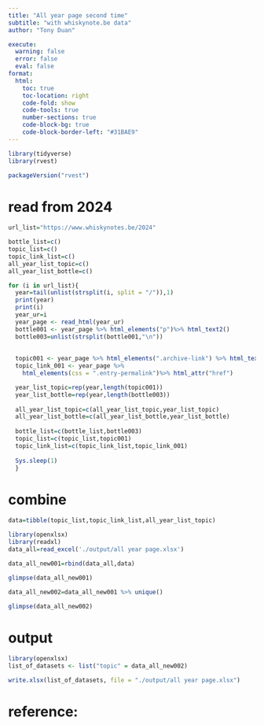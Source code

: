```yaml
---
title: "All year page second time"
subtitle: "with whiskynote.be data"
author: "Tony Duan"

execute:
  warning: false
  error: false
  eval: false
format:
  html:
    toc: true
    toc-location: right
    code-fold: show
    code-tools: true
    number-sections: true
    code-block-bg: true
    code-block-border-left: "#31BAE9"
---
```


```r
library(tidyverse)
library(rvest)
```

```r
packageVersion("rvest")
```


# read from 2024

```r
url_list="https://www.whiskynotes.be/2024"
```



```r

bottle_list=c()
topic_list=c()
topic_link_list=c()
all_year_list_topic=c()
all_year_list_bottle=c()

for (i in url_list){
  year=tail(unlist(strsplit(i, split = "/")),1)
  print(year)
  print(i)
  year_ur=i
  year_page <- read_html(year_ur)
  bottle001 <- year_page %>% html_elements("p")%>% html_text2()
  bottle003=unlist(strsplit(bottle001,"\n"))
  
  
  topic001 <- year_page %>% html_elements(".archive-link") %>% html_text2()
  topic_link_001 <- year_page %>%
    html_elements(css = ".entry-permalink")%>% html_attr("href")

  year_list_topic=rep(year,length(topic001))
  year_list_bottle=rep(year,length(bottle003))
  
  all_year_list_topic=c(all_year_list_topic,year_list_topic)
  all_year_list_bottle=c(all_year_list_bottle,year_list_bottle)
  
  bottle_list=c(bottle_list,bottle003)
  topic_list=c(topic_list,topic001)
  topic_link_list=c(topic_link_list,topic_link_001)
  
  Sys.sleep(1)
  }

```


# combine

```r
data=tibble(topic_list,topic_link_list,all_year_list_topic)
```


```r
library(openxlsx)
library(readxl)
data_all=read_excel('./output/all year page.xlsx')
```


```r
data_all_new001=rbind(data_all,data)
```

```r
glimpse(data_all_new001)
```

```r
data_all_new002=data_all_new001 %>% unique()
```

```r
glimpse(data_all_new002)
```


# output


```r
library(openxlsx)
list_of_datasets <- list("topic" = data_all_new002)

write.xlsx(list_of_datasets, file = "./output/all year page.xlsx")
```




# reference:
